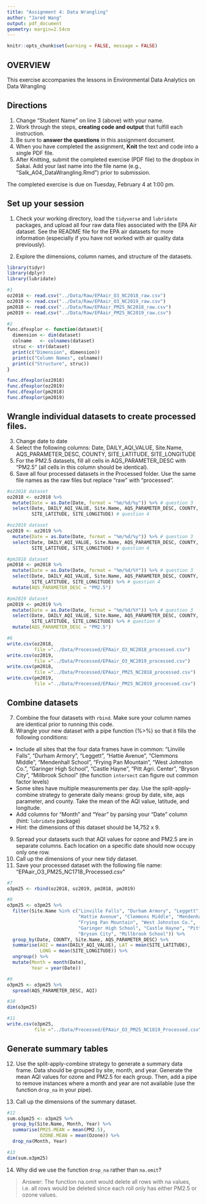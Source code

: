 ```yaml
---
title: "Assignment 4: Data Wrangling"
author: "Jared Wang"
output: pdf_document
geometry: margin=2.54cm
---
```

```r
knitr::opts_chunk$set(warning = FALSE, message = FALSE)
```
## OVERVIEW

This exercise accompanies the lessons in Environmental Data Analytics on Data Wrangling 

## Directions
1. Change "Student Name" on line 3 (above) with your name.
3. Work through the steps, **creating code and output** that fulfill each instruction.
4. Be sure to **answer the questions** in this assignment document.
6. When you have completed the assignment, **Knit** the text and code into a single PDF file.
8. After Knitting, submit the completed exercise (PDF file) to the dropbox in Sakai. Add your last name into the file name (e.g., "Salk_A04_DataWrangling.Rmd") prior to submission.

The completed exercise is due on Tuesday, February 4 at 1:00 pm.

## Set up your session 
1. Check your working directory, load the `tidyverse` and `lubridate` packages, and upload all four raw data files associated with the EPA Air dataset. See the README file for the EPA air datasets for more information (especially if you have not worked with air quality data previously). 

2. Explore the dimensions, column names, and structure of the datasets. 

```r
library(tidyr)
library(dplyr)
library(lubridate)

#1
oz2018 <- read.csv("../Data/Raw/EPAair_O3_NC2018_raw.csv")
oz2019 <- read.csv("../Data/Raw/EPAair_O3_NC2019_raw.csv")
pm2018 <- read.csv("../Data/Raw/EPAair_PM25_NC2018_raw.csv")
pm2019 <- read.csv("../Data/Raw/EPAair_PM25_NC2019_raw.csv")

#2
func.dfexplor <- function(dataset){
  dimension <- dim(dataset)
  colname   <- colnames(dataset)
  struc <- str(dataset)
  print(c("Dimension", dimension))
  print(c("Column Names", colname))
  print(c("Structure", struc))
}

func.dfexplor(oz2018)
func.dfexplor(oz2019)
func.dfexplor(pm2018)
func.dfexplor(pm2019)

```

## Wrangle individual datasets to create processed files.
3. Change date to date
4. Select the following columns: Date, DAILY_AQI_VALUE, Site.Name, AQS_PARAMETER_DESC, COUNTY, SITE_LATITUDE, SITE_LONGITUDE
5. For the PM2.5 datasets, fill all cells in AQS_PARAMETER_DESC with "PM2.5" (all cells in this column should be identical).
6. Save all four processed datasets in the Processed folder. Use the same file names as the raw files but replace "raw" with "processed".

```r
#oz2018 dataset
oz2018 <- oz2018 %>%
  mutate(Date = as.Date(Date, format = "%m/%d/%y")) %>% # question 3
  select(Date, DAILY_AQI_VALUE, Site.Name, AQS_PARAMETER_DESC, COUNTY, 
         SITE_LATITUDE, SITE_LONGITUDE) # question 4

#oz2019 dataset
oz2019 <- oz2019 %>%
  mutate(Date = as.Date(Date, format = "%m/%d/%y")) %>% # question 3
  select(Date, DAILY_AQI_VALUE, Site.Name, AQS_PARAMETER_DESC, COUNTY, 
         SITE_LATITUDE, SITE_LONGITUDE) # question 4

#pm2018 dataset
pm2018 <- pm2018 %>%
  mutate(Date = as.Date(Date, format = "%m/%d/%Y")) %>% # question 3
  select(Date, DAILY_AQI_VALUE, Site.Name, AQS_PARAMETER_DESC, COUNTY, 
         SITE_LATITUDE, SITE_LONGITUDE) %>% # question 4
  mutate(AQS_PARAMETER_DESC = "PM2.5")

#pm2019 dataset
pm2019 <- pm2019 %>%
  mutate(Date = as.Date(Date, format = "%m/%d/%Y")) %>% # question 3
  select(Date, DAILY_AQI_VALUE, Site.Name, AQS_PARAMETER_DESC, COUNTY, 
         SITE_LATITUDE, SITE_LONGITUDE) %>% # question 4
  mutate(AQS_PARAMETER_DESC = "PM2.5")

#6
write.csv(oz2018, 
          file ="../Data/Processed/EPAair_O3_NC2018_processed.csv")
write.csv(oz2019, 
          file ="../Data/Processed/EPAair_O3_NC2019_processed.csv")
write.csv(pm2018, 
          file ="../Data/Processed/EPAair_PM25_NC2018_processed.csv")
write.csv(pm2019, 
          file ="../Data/Processed/EPAair_PM25_NC2019_processed.csv")


```


## Combine datasets
7. Combine the four datasets with `rbind`. Make sure your column names are identical prior to running this code. 
8. Wrangle your new dataset with a pipe function (%>%) so that it fills the following conditions: 

* Include all sites that the four data frames have in common: "Linville Falls", "Durham Armory", "Leggett", "Hattie Avenue", "Clemmons Middle", "Mendenhall School", "Frying Pan Mountain", "West Johnston Co.", "Garinger High School", "Castle Hayne", "Pitt Agri. Center", "Bryson City", "Millbrook School" (the function `intersect` can figure out common factor levels)
* Some sites have multiple measurements per day. Use the split-apply-combine strategy to generate daily means: group by date, site, aqs parameter, and county. Take the mean of the AQI value, latitude, and longitude.
* Add columns for "Month" and "Year" by parsing your "Date" column (hint: `lubridate` package)
* Hint: the dimensions of this dataset should be 14,752 x 9.

9. Spread your datasets such that AQI values for ozone and PM2.5 are in separate columns. Each location on a specific date should now occupy only one row.
10. Call up the dimensions of your new tidy dataset.
11. Save your processed dataset with the following file name: "EPAair_O3_PM25_NC1718_Processed.csv"

```r
#7
o3pm25 <- rbind(oz2018, oz2019, pm2018, pm2019)

#8
o3pm25 <- o3pm25 %>%
  filter(Site.Name %in% c("Linville Falls", "Durham Armory", "Leggett", 
                          "Hattie Avenue", "Clemmons Middle", "Mendenhall School", 
                          "Frying Pan Mountain", "West Johnston Co.", 
                          "Garinger High School", "Castle Hayne", "Pitt Agri. Center", 
                          "Bryson City", "Millbrook School")) %>%
  group_by(Date, COUNTY, Site.Name, AQS_PARAMETER_DESC) %>%
  summarise(AQI = mean(DAILY_AQI_VALUE), LAT = mean(SITE_LATITUDE), 
            LONG = mean(SITE_LONGITUDE)) %>%
  ungroup() %>%
  mutate(Month = month(Date),
         Year = year(Date))

#9
o3pm25 <- o3pm25 %>%
  spread(AQS_PARAMETER_DESC, AQI)

#10
dim(o3pm25)

#11
write.csv(o3pm25, 
          file ="../Data/Processed/EPAair_O3_PM25_NC1819_Processed.csv")
```


## Generate summary tables
12. Use the split-apply-combine strategy to generate a summary data frame. Data should be grouped by site, month, and year. Generate the mean AQI values for ozone and PM2.5 for each group. Then, add a pipe to remove instances where a month and year are not available (use the function `drop_na` in your pipe). 

13. Call up the dimensions of the summary dataset.

```r
#12
sum.o3pm25 <- o3pm25 %>%
  group_by(Site.Name, Month, Year) %>%
  summarise(PM25.MEAN = mean(PM2.5),
            OZONE.MEAN = mean(Ozone)) %>%
  drop_na(Month, Year)

#13
dim(sum.o3pm25)
```

14. Why did we use the function `drop_na` rather than `na.omit`?

> Answer: The function na.omit would delete all rows with na values, i.e. all rows would be deleted since each roll only has either PM2.5 or ozone values.